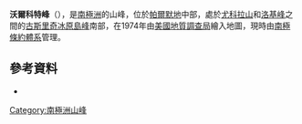 {{coord|71|49|S|64|22|W|display=title}}

'''沃爾科特峰'''（{{lang-en|Walcott Peak}}），是[[南極洲|南極洲]]的山峰，位於[[帕爾默地|帕爾默地]]中部，處於[[尤科拉山|尤科拉山]]和[[洛基峰|洛基峰]]之間的[[古斯里奇冰原島峰|古斯里奇冰原島峰]]南部，在1974年由[[美國地質調查局|美國地質調查局]]繪入地圖，現時由[[南極條約體系|南極條約體系]]管理。

==參考資料==
*{{usgs-gazetteer}}

{{Antarctica-geo-stub}}
[[Category:南極洲山峰|Category:南極洲山峰]]